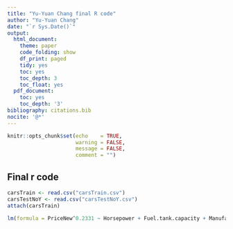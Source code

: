 ```yaml
---
title: "Yu-Yuan Chang final R code"
author: "Yu-Yuan Chang"
date: "`r Sys.Date()`"
output:
  html_document:
    theme: paper
    code_folding: show
    df_print: paged
    tidy: yes
    toc: yes
    toc_depth: 3
    toc_float: yes
  pdf_document:
    toc: yes
    toc_depth: '3'
bibliography: citations.bib
nocite: '@*'
---
```


```r
knitr::opts_chunk$set(echo    = TRUE,
                      warning = FALSE,
                      message = FALSE,
                      comment = "")
```


## Final r code
```r
carsTrain <- read.csv("carsTrain.csv")
carsTestNoY <- read.csv("carsTestNoY.csv")
attach(carsTrain)

lm(formula = PriceNew^0.2331 ~ Horsepower + Fuel.tank.capacity + Manufacturer +   AirBags + Fuel.tank.capacity:AirBags, data = carsTrain)
```



